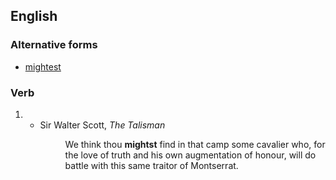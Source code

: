 ==English==

===Alternative forms===
* [[mightest]]

===Verb===
{{head|en|verb form|cat2=second-person singular forms}}

# {{en-archaic second-person singular past of|may}}
#* Sir Walter Scott, ''The Talisman''
#*: We think thou '''mightst''' find in that camp some cavalier who, for the love of truth and his own augmentation of honour, will do battle with this same traitor of Montserrat.